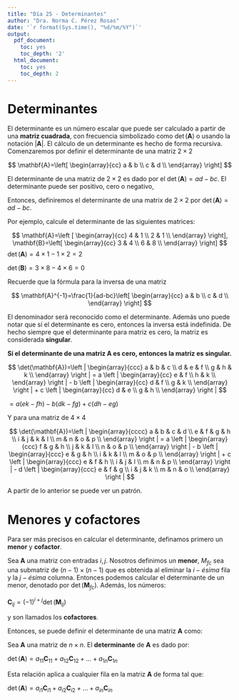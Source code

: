 ---
title: "Día 25 - Determinantes"
author: "Dra. Norma C. Pérez Rosas"
date: '`r format(Sys.time(), "%d/%m/%Y")`'
output:
  pdf_document:
    toc: yes
    toc_depth: '2'
  html_document:
    toc: yes
    toc_depth: 2
---

# Determinantes

El determinante es un número escalar que puede ser calculado a partir de una **matriz cuadrada**, con frecuencia simbolizado como $\det(\mathbf{A})$ o usando la notación $|\mathbf{A}|$. El cálculo de un determinante es hecho de forma recursiva. Comenzaremos por definir el determinante de una matriz $2 \times 2$

$$
\mathbf{A}=\left[
\begin{array}{cc}
a & b \\
c & d  \\
\end{array}
\right]
$$

El determinante de una matriz de $2 \times 2$ es dado por el $\det(\mathbf{A})=ad-bc$. El determinante puede ser positivo, cero o negativo, 

Entonces, definiremos  el determinante de una matrix de $2 \times 2$ por $\det(\mathbf{A})=ad-bc$.

Por ejemplo, calcule el determinante de las siguientes matrices:


$$
\mathbf{A}=\left [
\begin{array}{cc}
4 & 1 \\
2 & 1  \\
\end{array}
\right], \mathbf{B}=\left[
\begin{array}{cc}
3 & 4 \\
6 & 8  \\
\end{array}
\right]
$$
$\det(\mathbf{A})=4\times 1-1 \times 2 = 2$

$\det(\mathbf{B})=3\times 8 - 4\times 6 = 0$


Recuerde que la fórmula para la inversa de una matriz 

$$
\mathbf{A}^{-1}=\frac{1}{ad-bc}\left[
\begin{array}{cc}
a & b \\
c & d  \\
\end{array}
\right]
$$

El denominador será reconocido como el determinante. Además uno puede notar que sí el determinante es cero, entonces la inversa está indefinida. De hecho siempre que el determinante para matriz es cero, la matriz es considerada **singular**.

**Sí el determinante de una matriz A es cero, entonces la matriz es singular.**

$$
\det(\mathbf{A})=\left |
\begin{array}{ccc}
a & b & c \\ 
d & e & f \\ 
g & h & k \\
\end{array}
\right | = a \left |
\begin{array}{cc}
e & f  \\ 
h & k  \\
\end{array}
\right | - b \left |
\begin{array}{cc}
d & f  \\ 
g & k \\ 
\end{array}
\right | + c \left |
\begin{array}{cc}
d & e  \\ 
g & h \\ 
\end{array}
\right |
$$


$=a(ek-fh)-b(dk-fg)+c(dh-eg)$

Y para una matriz de $4 \times 4$

$$
\det(\mathbf{A})=\left |
\begin{array}{cccc}
a & b & c & d \\ 
e & f & g & h \\ 
i & j & k & l \\
m & n & o & p \\
\end{array}
\right | = a \left |
\begin{array}{ccc}
f & g & h  \\ 
j & k & l  \\ 
n & o & p  \\
\end{array}
\right | - b \left |
\begin{array}{ccc}
e & g & h \\ 
i & k & l \\
m & o & p \\
\end{array}
\right | + c \left |
\begin{array}{ccc}
e & f & h \\ 
i & j & l \\
m & n & p \\ 
\end{array}
\right | - d \left |
\begin{array}{ccc}
e & f & g \\ 
i & j & k \\
m & n & o \\
\end{array}
\right |
$$


A partir de lo anterior se puede ver un patrón. 
 
# Menores y cofactores

Para ser más precisos en calcular el determinante, definamos primero un **menor** y **cofactor**.

Sea $\mathbf{A}$ una matriz con entradas $i,j$. Nosotros definimos un **menor**, $M_{fc}$ sea una submatriz de $(n-1)\times (n-1)$ que es obtenida al eliminar la $i-ésima$ fila y la $j-ésima$ columna. Entonces podemos calcular el determinante de un menor, denotado por $\det(\mathbf{M}_{fc})$. Además, los números:

$\mathbf{C}_{ij}=(-1)^{i+j}\det(\mathbf{M}_{ij})$

y son llamados los **cofactores**.

Entonces, se puede definir el determinante de una matriz $\mathbf{A}$ como:

Sea $\mathbf{A}$ una matriz de $n \times n$. El **determinante** de $\mathbf{A}$ es dado por:

$\det(\mathbf{A})=a_{11}\mathbf{C}_{11}+a_{12}\mathbf{C}_{12}+\dots + a_{1n}\mathbf{C}_{1n}$

Esta relación aplica a cualquier fila en la matriz $\mathbf{A}$ de forma tal que:

$\det(\mathbf{A})=a_{i1}\mathbf{C}_{i1}+a_{i2}\mathbf{C}_{i2}+\dots + a_{in}\mathbf{C}_{in}$

